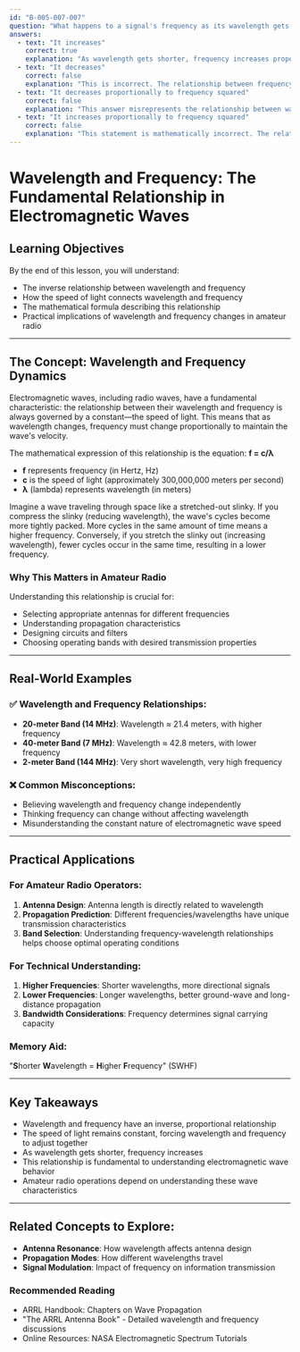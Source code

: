 ```yaml
---
id: "B-005-007-007"
question: "What happens to a signal's frequency as its wavelength gets shorter?"
answers:
  - text: "It increases"
    correct: true
    explanation: "As wavelength gets shorter, frequency increases proportionally. This inverse relationship is fundamental to electromagnetic wave physics, defined by the equation f = c/λ, where f is frequency, c is the speed of light (constant), and λ represents wavelength. When wavelength decreases, frequency must increase to maintain the constant speed of electromagnetic propagation."
  - text: "It decreases"
    correct: false
    explanation: "This is incorrect. The relationship between frequency and wavelength is inverse: as wavelength gets shorter, frequency increases. Decreasing wavelength means the wave's cycles become more compressed, resulting in more cycles per second and thus a higher frequency."
  - text: "It decreases proportionally to frequency squared"
    correct: false
    explanation: "This answer misrepresents the relationship between wavelength and frequency. The actual relationship is a simple inverse proportion (f = c/λ), not an inverse square relationship. The frequency changes linearly with wavelength, not with its square."
  - text: "It increases proportionally to frequency squared"
    correct: false
    explanation: "This statement is mathematically incorrect. The relationship between frequency and wavelength is a simple inverse proportion, not a squared relationship. As wavelength shortens, frequency increases directly and proportionally."
---
```


# Wavelength and Frequency: The Fundamental Relationship in Electromagnetic Waves

## Learning Objectives
By the end of this lesson, you will understand:
- The inverse relationship between wavelength and frequency
- How the speed of light connects wavelength and frequency
- The mathematical formula describing this relationship
- Practical implications of wavelength and frequency changes in amateur radio

---

## The Concept: Wavelength and Frequency Dynamics

Electromagnetic waves, including radio waves, have a fundamental characteristic: the relationship between their wavelength and frequency is always governed by a constant—the speed of light. This means that as wavelength changes, frequency must change proportionally to maintain the wave's velocity.

The mathematical expression of this relationship is the equation: **f = c/λ**
- **f** represents frequency (in Hertz, Hz)
- **c** is the speed of light (approximately 300,000,000 meters per second)
- **λ** (lambda) represents wavelength (in meters)

Imagine a wave traveling through space like a stretched-out slinky. If you compress the slinky (reducing wavelength), the wave's cycles become more tightly packed. More cycles in the same amount of time means a higher frequency. Conversely, if you stretch the slinky out (increasing wavelength), fewer cycles occur in the same time, resulting in a lower frequency.

### Why This Matters in Amateur Radio

Understanding this relationship is crucial for:
- Selecting appropriate antennas for different frequencies
- Understanding propagation characteristics
- Designing circuits and filters
- Choosing operating bands with desired transmission properties

---

## Real-World Examples

### ✅ Wavelength and Frequency Relationships:
- **20-meter Band (14 MHz)**: Wavelength ≈ 21.4 meters, with higher frequency
- **40-meter Band (7 MHz)**: Wavelength ≈ 42.8 meters, with lower frequency
- **2-meter Band (144 MHz)**: Very short wavelength, very high frequency

### ❌ Common Misconceptions:
- Believing wavelength and frequency change independently
- Thinking frequency can change without affecting wavelength
- Misunderstanding the constant nature of electromagnetic wave speed

---

## Practical Applications

### For Amateur Radio Operators:
1. **Antenna Design**: Antenna length is directly related to wavelength
2. **Propagation Prediction**: Different frequencies/wavelengths have unique transmission characteristics
3. **Band Selection**: Understanding frequency-wavelength relationships helps choose optimal operating conditions

### For Technical Understanding:
1. **Higher Frequencies**: Shorter wavelengths, more directional signals
2. **Lower Frequencies**: Longer wavelengths, better ground-wave and long-distance propagation
3. **Bandwidth Considerations**: Frequency determines signal carrying capacity

### Memory Aid:
"**S**horter **W**avelength = **H**igher **F**requency" (SWHF)

---

## Key Takeaways

- Wavelength and frequency have an inverse, proportional relationship
- The speed of light remains constant, forcing wavelength and frequency to adjust together
- As wavelength gets shorter, frequency increases
- This relationship is fundamental to understanding electromagnetic wave behavior
- Amateur radio operations depend on understanding these wave characteristics

---

## Related Concepts to Explore:
- **Antenna Resonance**: How wavelength affects antenna design
- **Propagation Modes**: How different wavelengths travel
- **Signal Modulation**: Impact of frequency on information transmission

### Recommended Reading
- ARRL Handbook: Chapters on Wave Propagation
- "The ARRL Antenna Book" - Detailed wavelength and frequency discussions
- Online Resources: NASA Electromagnetic Spectrum Tutorials